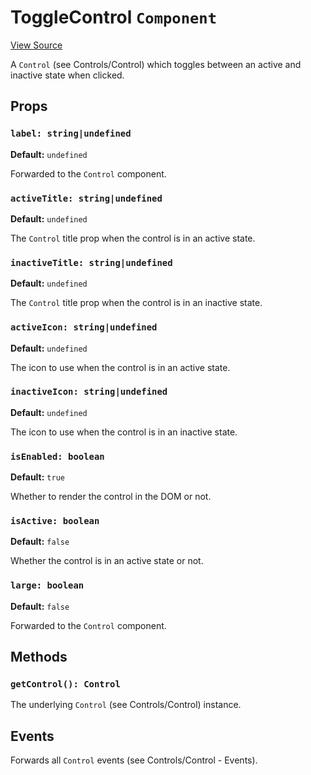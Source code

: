 
<Meta title="Packages/Player/Plugins/Controls/Control/ToggleControl" />

# ToggleControl `Component`

[View Source](https://github.com/vime-js/vime/blob/master/packages/vime-player/src/plugins/controls/control/ToggleControl.svelte)

A `Control` (see <LinkTo kind="packages-player-plugins-controls-control-control--page">Controls/Control</LinkTo>)
which toggles between an active and inactive state when clicked.

## Props

### `label: string|undefined`

**Default:** `undefined`

Forwarded to the `Control` component.

### `activeTitle: string|undefined`

**Default:** `undefined`

The `Control` title prop when the control is in an active state.

### `inactiveTitle: string|undefined`

**Default:** `undefined`

The `Control` title prop when the control is in an inactive state.

### `activeIcon: string|undefined`

**Default:** `undefined`

The icon to use when the control is in an active state.

### `inactiveIcon: string|undefined`

**Default:** `undefined`

The icon to use when the control is in an inactive state.

### `isEnabled: boolean`

**Default:** `true`

Whether to render the control in the DOM or not.

### `isActive: boolean`

**Default:** `false`

Whether the control is in an active state or not.

### `large: boolean`

**Default:** `false`

Forwarded to the `Control` component.

## Methods

### `getControl(): Control`

The underlying `Control` (see <LinkTo kind="packages-player-plugins-controls-control-control--page">Controls/Control</LinkTo>) instance.

## Events

Forwards all `Control` events (see <LinkTo kind="packages-player-plugins-controls-control-control--page#events">Controls/Control - Events</LinkTo>).
